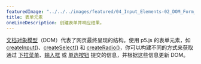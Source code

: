 ---
featuredImage: "../../../images/featured/04_Input_Elements-02_DOM_Form_Elements-thumbnail.png"
title: 表单元素
oneLineDescription: 创建表单并响应结果。
---

<a href="https://developer.mozilla.org/en-US/docs/Web/API/Document_Object_Model" target="_blank">文档对象模型</a>（DOM）代表了网页最终呈现的结构。使用 p5.js 的表单元素，如 <a href="https://p5js.org/reference/#/p5/createInput" target="_blank">createInput()</a>、<a href="https://p5js.org/reference/#/p5/createSelect" target="_blank">createSelect()</a> 和 <a href="https://p5js.org/reference/#/p5/createRadio" target="_blank">createRadio()</a>，你可以构建不同的方式来获取通过 <a href="https://developer.mozilla.org/en-US/docs/Web/HTML/Element/select" target="_blank">下拉菜单</a>、<a href="https://developer.mozilla.org/en-US/docs/Web/HTML/Element/input" target="_blank">输入框</a> 或 <a href="https://developer.mozilla.org/en-US/docs/Web/HTML/Element/input/radio" target="_blank">单选按钮</a> 提交的信息，并根据这些信息更新 DOM。
